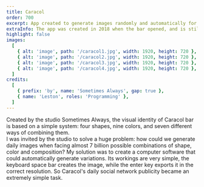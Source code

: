```yaml
---
title: Caracol
order: 700
excerpt: App created to generate images randomly and automatically for Caracol bar's brand communication, developed for the studio Sometimes Always. 
extraInfo: The app was created in 2018 when the bar opened, and is still in use. The visual identity branding was awarded gold In the Latin American Design Awards.<br /><br />[Instagram](instagram.com/caracolbar)
highlight: false
images:
  [
    { alt: 'image', path: '/caracol1.jpg', width: 1920, height: 720 },
    { alt: 'image', path: '/caracol2.jpg', width: 1920, height: 720 },
    { alt: 'image', path: '/caracol3.jpg', width: 1920, height: 720 },
    { alt: 'image', path: '/caracol4.jpg', width: 1920, height: 720 },
  ]
credits:
  [
    { prefix: 'by', name: 'Sometimes Always', gap: true },
    { name: 'Leston', roles: 'Programming' },
  ]
---
```

Created by the studio Sometimes Always, the visual identity of Caracol bar is based on a simple system: four shapes, nine colors, and seven different ways of combining them.
<br />
I was invited by the studio to solve a huge problem: how could we generate daily images when facing almost 7 billion possible combinations of shape, color and composition? My solution was to create a computer software that could automatically generate variations. Its workings are very simple, the keyboard space bar creates the image, while the enter key exports it in the correct resolution. So Caracol's daily social network publicity became an extremely simple task.
